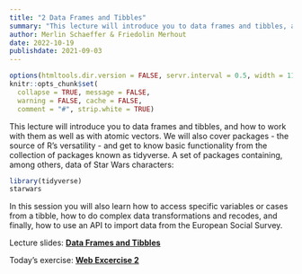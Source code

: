```yaml
---
title: "2 Data Frames and Tibbles"
summary: "This lecture will introduce you to data frames and tibbles, and how to work with them as well as with atomic vectors."
author: Merlin Schaeffer & Friedolin Merhout
date: 2022-10-19
publishdate: 2021-09-03
---
```


```r
options(htmltools.dir.version = FALSE, servr.interval = 0.5, width = 115, digits = 2)
knitr::opts_chunk$set(
  collapse = TRUE, message = FALSE, 
  warning = FALSE, cache = FALSE,
  comment = "#", strip.white = TRUE)
```

This lecture will introduce you to data frames and tibbles, and how to work with them as well as with atomic vectors. We will also cover packages - the source of R's versatility - and get to know basic functionality from the collection of packages known as tidyverse. A set of packages containing, among others, data of Star Wars characters:
```r
library(tidyverse)
starwars
```

In this session you will also learn how to access specific variables or cases from a tibble, how to do complex data transformations and recodes, and finally, how to use an API to import data from the European Social Survey.

Lecture slides: [**Data Frames and Tibbles**](/2-Data-Frames/2-Data-Frames.html)

Today's exercise: [**Web Excercise 2**](/exercises/exercise2.html)
